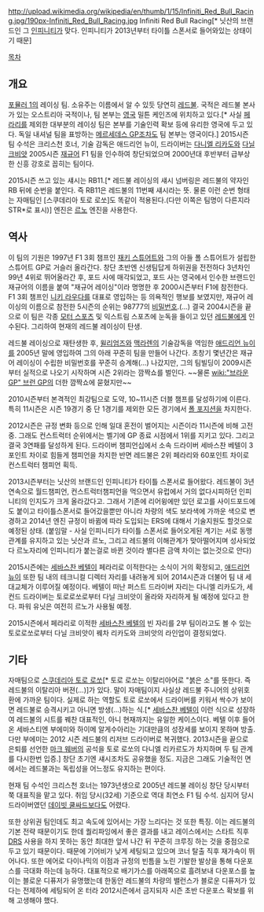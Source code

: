 http://upload.wikimedia.org/wikipedia/en/thumb/1/15/Infiniti_Red_Bull_Racing.jpg/190px-Infiniti_Red_Bull_Racing.jpg
Infiniti Red Bull Racing[* 닛산의 브랜드인 그 [[인피니티]]가 맞다. 인피니티가 2013년부터 타이틀 스폰서로 들어와있는 상태이기 때문]

[[목차]]

== 개요 ==
[[포뮬러 1]]의 레이싱 팀. 소유주는 이름에서 알 수 있듯 당연히 [[레드불]]. 국적은 레드불 본사가 있는 오스트리아 국적이나, 팀 본부는 [[영국]] 밀튼 케인즈에 위치하고 있다.[* 사실 [[페라리]]를 제외한 대부분의 레이싱 팀은 본부를 기술인력 확보 등에 유리한 영국에 두고 있다. 독일 내셔널 팀을 표방하는 [[메르세데스 GP]]조차도 팀 본부는 영국이다.] 2015시즌 팀 수석은 크리스천 호너, 기술 감독은 애드리언 뉴이, 드라이버는 [[다니엘 리카도]]와 [[다닐 크비얏]] 2005시즌 [[재규어]] F1 팀을 인수하여 창단되었으며 2000년대 후반부터 급부상한 신흥 강호로 꼽히는 팀이다. 

2015시즌 쓰고 있는 섀시는 RB11.[* 레드불 레이싱의 섀시 넘버링은 레드불의 약자인 RB 뒤에 순번을 붙인다. 즉 RB11은 레드불의 11번째 섀시라는 뜻. 물론 이런 순번 형태는 자매팀인 [스쿠데리아 토로 로쏘]도 똑같이 적용된다.(다만 이쪽은 팀명이 다른지라 STR*로 표시)] 엔진은 [[르노]] 엔진을 사용한다.

== 역사 ==
이 팀의 기원은 1997년 F1 3회 챔프인 [[재키 스튜어트]]와 그의 아들 폴 스튜어트가 설립한 스튜어트 GP로 거슬러 올라간다. 창단 초반엔 신생팀답게 하위권을 전전하다 3년차인 99년 4위로 뛰어올라간 후, 포드 사에 매각되었고, 포드 사는 영국에서 인수한 브랜드인 재규어의 이름을 붙여 "재규어 레이싱"이라 명명한 후 2000시즌부터 F1에 참전한다. F1 3회 챔프인 [[니키 라우다]]를 대표로 영입하는 등 의욕적인 행보를 보였지만, 재규어 레이싱의 이름으로 참전한 5시즌의 순위는 98777의 [[비밀번호]].(...) 결국 2004시즌을 끝으로 이 팀은 각종 [[모터 스포츠]] 및 익스트림 스포츠에 눈독을 들이고 있던 [[레드불]]에게 인수된다. 그리하여 현재의 레드불 레이싱이 탄생. 

레드불 레이싱으로 재탄생한 후, [[윌리엄즈]]와 [[맥라렌]]의 기술감독을 역임한 [[애드리언 뉴이]]를 2005년 말에 영입하여 그의 아래 꾸준히 팀을 만들어 나간다. 초창기 몇년간은 재규어 레이싱이 수립한 비밀번호를 꾸준히 승계해(...) 나갔지만, 그의 팀빌딩이 2009시즌부터 실적으로 나오기 시작하며 시즌 2위라는 깜짝쇼를 벌인다. ~~물론 [[wiki:"브라운GP" 브런 GP]]의 더한 깜짝쇼에 묻혔지만~~

2010시즌부터 본격적인 최강팀으로 도약, 10~11시즌 더블 챔프를 달성하기에 이른다. 특히 11시즌은 시즌 19경기 중 단 1경기를 제외한 모든 경기에서 [[폴 포지션]]을 차지한다.

2012시즌은 규정 변화 등으로 인해 일대 혼전이 벌어지는 시즌이라 11시즌에 비해 고전 중. 그래도 컨스트럭터 순위에서는 벨기에 GP 종료 시점에서 1위를 지키고 있다. 그리고 결국 3연패를 달성하게 된다. 드라이버 챔피언십에서 소속 드라이버 세바스찬 베텔이 3포인트 차이로 힘들게 챔피언을 차지한 반면 레드불은 2위 페라리와 60포인트 차이로 컨스트럭터 챔피언 획득.

2013시즌부터는 닛산의 브랜드인 인피니티가 타이틀 스폰서로 들어왔다. 레드불이 3년연속으로 월드챔피언, 컨스트럭터챔피언을 먹으면서 유럽에서 거의 없다시피하던 인피니티의 인지도가 크게 올라갔다고. 그래서 기존에 리어윙에만 있던 로고를 사이드포드에도 붙이고 타이틀스폰서로 들어갔을뿐만 아니라 차량의 색도 보라색에 가까운 색으로 변경하고 2014년 엔진 규정이 바뀜에 따라 도입되는 ERS에 대해서 기술지원도 할것으로 예정된 상태.
(붙임말 - 사실 인피니티가 타이틀 스폰서로 들어오게된 계기는 서로 동맹관계를 유지하고 있는 닛산과 르노, 그리고 레드불의 이해관계가 맞아떨어지며 성사되었다 르노자리에 인피니티가 붙는걸로 바뀐 것이라 별다른 금액 차이는 없는것으로 안다)

2015시즌에는 [[세바스찬 베텔]]이 페라리로 이적한다는 소식이 거의 확정되고, [[애드리언 뉴이]] 또한 팀 내의 테크니컬 디렉터 자리를 내려놓게 되어 2014시즌과 더불어 팀 내 세대교체가 이루어질 예정이다. 베텔이 떠난 퍼스트 드라이버 자리는 다니엘 리카도가, 세컨드 드라이버는 토로로쏘로부터 다닐 크비앗이 올라와 자리하게 될 예정에 있다고 한다. 파워 유닛은 여전히 르노가 사용될 예정.

2015시즌에서 페라리로 이적한 [[세바스찬 베텔]]의 빈 자리를 2부 팀이라고도 볼 수 있는 토로로쏘로부터 다닐 크비앗이 꿰차 리카도와 크비앗의 라인업이 결정되었다.
== 기타 ==
자매팀으로 [[스쿠데리아 토로 로쏘]][* 토로 로쏘는 이탈리아어로 "붉은 소"를 뜻한다. 즉 레드불의 이탈리아 버젼(...)]가 있다. 말이 자매팀이지 사실상 레드불 주니어의 상위호환에 가까운 팀이다. 실제로 하는 역할도 토로 로쏘에서 드라이버를 키워서 싹수가 보이면 레드불로 승격시키고 아니면 방생(...)하는 식.[* [[세바스찬 베텔]]이 이런 식으로 성장하여 레드불의 시트를 꿰찬 대표적인, 아니 현재까지는 유일한 케이스이다. 베텔 이후 들어온 세바스티엔 부에미와 하이메 알게수아리는 기대만큼의 성장세를 보이지 못하며 방출. 다만 부에미는 2012 시즌 레드불의 리저브 드라이버로 복귀했다. 2013시즌을 끝으로 은퇴를 선언한 [[마크 웨버]]의 공석을 토로 로쏘의 다니엘 리카르도가 차지하며 두 팀 관계를 다시한번 입증.] 창단 초기엔 섀시조차도 공유했을 정도. 지금은 그래도 기술적인 면에서는 레드불과는 독립성을 어느정도 유지하는 편이다.

현재 팀 수석인 크리스천 호너는 1973년생으로 2005년 레드불 레이싱 창단 당시부터 쭉 대표직을 맡고 있다. 취임 당시(32세) 기준으로 역대 최연소 F1 팀 수석. 심지어 당시 드라이버였던 [[데이빗 쿨싸드]]보다도 어렸다.

또한 상위권 팀인데도 최고 속도에 있어서는 가장 느리다는 것 또한 특징. 이는 레드불의 기본 전략 때문이기도 한데 퀄리파잉에서 좋은 결과를 내고 레이스에서는 스타트 직후 [[DRS]] 사용을 하지 못하는 동안 최대한 앞서 나간 뒤 꾸준히 크루징 하는 것을 중점으로 두고 있기 때문이다. 때문에 기어비가 낮게 세팅되고 있으며 코너 탈출 직후 재가속이 뛰어나다. 또한 에어로 다이나믹의 이점과 규정의 빈틈을 노린 기발한 발상을 통해 다운포스를 극대화 하는데 능하다. 대표적으로 배기가스를 아래쪽으로 흘려보내 다운포스를 높이는 블로운 디퓨저가 유명했는데 한동안 레드불의 차량의 밸런스가 블로운 디퓨저가 있다는 전제하에 세팅되어 온 터라 2012시즌에서 금지되자 시즌 초반 다운포스 확보를 위해 고생해야 했다.
